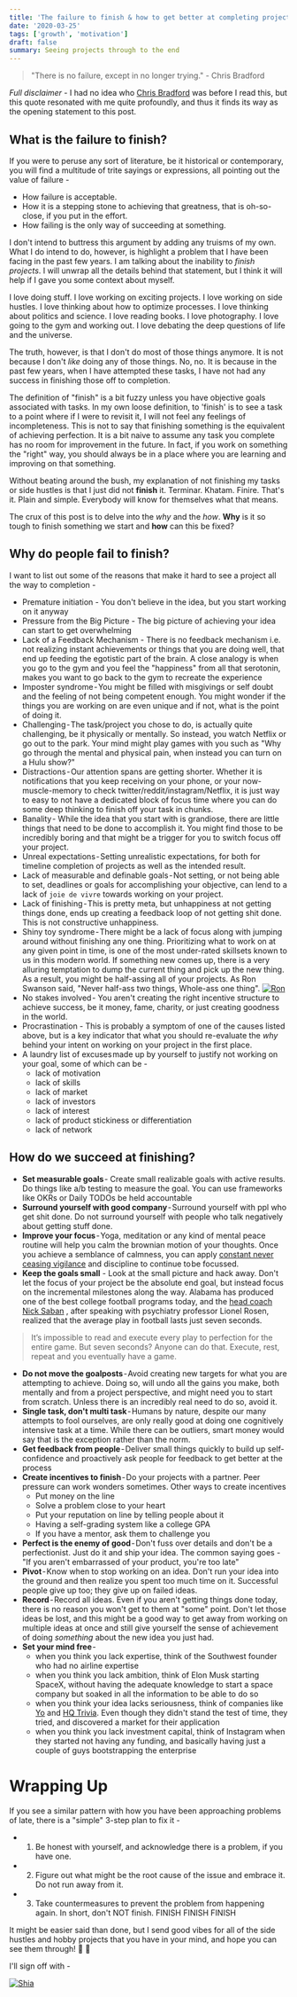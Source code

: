 ```yaml
---
title: 'The failure to finish & how to get better at completing projects that you start'
date: '2020-03-25'
tags: ['growth', 'motivation']
draft: false
summary: Seeing projects through to the end
---
```


> "There is no failure, except in no longer trying." - Chris Bradford

*Full disclaimer* - I had no idea who [Chris Bradford](http://www.chrisbradford.co.uk/books.html) was before I read this, but this quote resonated with me quite profoundly, and thus it finds its way as the opening statement to this post.

## What is the failure to finish?

If you were to peruse any sort of literature, be it historical or contemporary, you will find a multitude of trite sayings or expressions, all pointing out the value of failure -

- How failure is acceptable.
- How it is a stepping stone to achieving that greatness, that is oh-so-close, if you put in the effort.
- How failing is the only way of succeeding at something.

I don't intend to buttress this argument by adding any truisms of my own.
What I do intend to do, however, is highlight a problem that I have been facing in the past few years. I am talking about the inability to _finish projects_. I will unwrap all the details behind that statement, but I think it will help if I gave you some context about myself.

I love doing stuff. I love working on exciting projects. I love working on side hustles. I love thinking about how to optimize processes. I love thinking about politics and science. I love reading books. I love photography. I love going to the gym and working out. I love debating the deep questions of life and the universe.

The truth, however, is that I don't do most of those things anymore. It is not because I don't _like_ doing any of those things. No, no. It is because in the past few years, when I have attempted these tasks, I have not had any success in finishing those off to completion.

The definition of "finish" is a bit fuzzy unless you have objective goals associated with tasks. In my own loose definition, to 'finish' is to see a task to a point where if I were to revisit it, I will not feel any feelings of incompleteness. This is not to say that finishing something is the equivalent of achieving perfection. It is a bit naive to assume any task you complete has no room for improvement in the future. In fact, if you work on something the "right" way, you should always be in a place where you are learning and improving on that something.

Without beating around the bush, my explanation of not finishing my tasks or side hustles is that I just did not **finish** it. Terminar. Khatam. Finire. That's it. Plain and simple. Everybody will know for themselves what that means.

The crux of this post is to delve into the _why_ and the _how_. **Why** is it so tough to finish something we start and **how** can this be fixed?

## Why do people fail to finish?

I want to list out some of the reasons that make it hard to see a project all the way to completion -

- Premature initiation - You don't believe in the idea, but you start working on it anyway
- Pressure from the Big Picture - The big picture of achieving your idea can start to get overwhelming
- Lack of a Feedback Mechanism - There is no feedback mechanism i.e. not realizing instant achievements or things that you are doing well, that end up feeding the egotistic part of the brain. A close analogy is when you go to the gym and you feel the "happiness" from all that serotonin, makes you want to go back to the gym to recreate the experience
- Imposter syndrome - You might be filled with misgivings or self doubt and the feeling of not being competent enough. You might wonder if the things you are working on are even unique and if not, what is the point of doing it.
- Challenging - The task/project you chose to do, is actually quite challenging, be it physically or mentally. So instead, you watch Netflix or go out to the park. Your mind might play games with you such as "Why go through the mental and physical pain, when instead you can turn on a Hulu show?"
- Distractions - Our attention spans are getting shorter. Whether it is notifications that you keep receiving on your phone, or your now-muscle-memory to check twitter/reddit/instagram/Netflix, it is just way to easy to not have a dedicated block of focus time where you can do some deep thinking to finish off your task in chunks.
- Banality - While the idea that you start with is grandiose, there are little things that need to be done to accomplish it. You might find those to be incredibly boring and that might be a trigger for you to switch focus off your project.
- Unreal expectations - Setting unrealistic expectations, for both for timeline completion of projects as well as the intended result.
- Lack of measurable and definable goals - Not setting, or not being able to set, deadlines or goals for accomplishing your objective, can lend to a lack of `joie de vivre` towards working on your project.
- Lack of finishing - This is pretty meta, but unhappiness at not getting things done, ends up creating a feedback loop of not getting shit done. This is not constructive unhappiness.
- Shiny toy syndrome - There might be a lack of focus along with jumping around without finishing any one thing. Prioritizing what to work on at any given point in time, is one of the most under-rated skillsets known to us in this modern world. If something new comes up, there is a very alluring temptation to dump the current thing and pick up the new thing. As a result, you might be half-assing all of your projects. As Ron Swanson said, "Never half-ass two things, Whole-ass one thing". [![Ron](https://img.youtube.com/vi/k6hZ9KdG1QU/0.jpg)](https://www.youtube.com/watch?v=k6hZ9KdG1QU 'Ron')
- No stakes involved - You aren't creating the right incentive structure to achieve success, be it money, fame, charity, or just creating goodness in the world.
- Procrastination - This is probably a symptom of one of the causes listed above, but is a key indicator that what you should re-evaluate the _why_ behind your intent on working on your project in the first place.
- A laundry list of excuses made up by yourself to justify not working on your goal, some of which can be -
  - lack of motivation
  - lack of skills
  - lack of market
  - lack of investors
  - lack of interest
  - lack of product stickiness or differentiation
  - lack of network

## How do we succeed at finishing?

- **Set measurable goals** - Create small realizable goals with active results. Do things like a/b testing to measure the goal. You can use frameworks like OKRs or Daily TODOs be held accountable
- **Surround yourself with good company** - Surround yourself with ppl who get shit done. Do not surround yourself with people who talk negatively about getting stuff done.
- **Improve your focus** - Yoga, meditation or any kind of mental peace routine will help you calm the brownian motion of your thoughts. Once you achieve a semblance of calmness, you can apply [constant never ceasing vigilance](https://books.google.com/books?id=C5qdiQE2g9sC&pg=PA104&lpg=PA104&dq=constant+never+ceasing+vigilance+harry+potter&source=bl&ots=kC8_Tl02FU&sig=ACfU3U2NTEn3_LSDnmIbbgJVgphTSqeYsg&hl=en&sa=X&ved=2ahUKEwiQms6-xq7oAhUnlnIEHZDkATYQ6AEwA3oECAgQAQ#v=onepage&q=constant%20never%20ceasing%20vigilance%20harry%20potter&f=false) and discipline to continue to be focussed.
- **Keep the goals small** - Look at the small picture and hack away. Don't let the focus of your project be the absolute end goal, but instead focus on the incremental milestones along the way. Alabama has produced one of the best college football programs today, and the [head coach Nick Saban](https://constantrenewal.com/nick-saban-the-process/) , after speaking with psychiatry professor Lionel Rosen, realized that the average play in football lasts just seven seconds.

> It’s impossible to read and execute every play to perfection for the entire game. But seven seconds? Anyone can do that. Execute, rest, repeat and you eventually have a game.

- **Do not move the goalposts** - Avoid creating new targets for what you are attempting to achieve. Doing so, will undo all the gains you make, both mentally and from a project perspective, and might need you to start from scratch. Unless there is an incredibly real need to do so, avoid it.
- **Single task, don't multi task** - Humans by nature, despite our many attempts to fool ourselves, are only really good at doing one cognitively intensive task at a time. While there can be outliers, smart money would say that is the exception rather than the norm.
- **Get feedback from people** - Deliver small things quickly to build up self-confidence and proactively ask people for feedback to get better at the process
- **Create incentives to finish** - Do your projects with a partner. Peer pressure can work wonders sometimes. Other ways to create incentives
  - Put money on the line
  - Solve a problem close to your heart
  - Put your reputation on line by telling people about it
  - Having a self-grading system like a college GPA
  - If you have a mentor, ask them to challenge you
- **Perfect is the enemy of good** - Don't fuss over details and don't be a perfectionist. Just do it and ship your idea. The common saying goes - "If you aren't embarrassed of your product, you're too late"
- **Pivot** - Know when to stop working on an idea. Don't run your idea into the ground and then realize you spent too much time on it. Successful people give up too; they give up on failed ideas.
- **Record** - Record all ideas. Even if you aren't getting things done today, there is no reason you won't get to them at "some" point. Don't let those ideas be lost, and this might be a good way to get away from working on multiple ideas at once and still give yourself the sense of achievement of doing _something_ about the new idea you just had.
- **Set your mind free** -
  - when you think you lack expertise, think of the Southwest founder who had no airline expertise
  - when you think you lack ambition, think of Elon Musk starting SpaceX, without having the adequate knowledge to start a space company but soaked in all the information to be able to do so
  - when you think your idea lacks seriousness, think of companies like [Yo](https://www.justyo.co/) and [HQ Trivia](https://twitter.com/hqtrivia?lang=en). Even though they didn't stand the test of time, they tried, and discovered a market for their application
  - when you think you lack investment capital, think of Instagram when they started not having any funding, and basically having just a couple of guys bootstrapping the enterprise

# Wrapping Up

If you see a similar pattern with how you have been approaching problems of late, there is a "simple" 3-step plan to fix it -

- 1. Be honest with yourself, and acknowledge there is a problem, if you have one.
- 2. Figure out what might be the root cause of the issue and embrace it. Do not run away from it.
- 3. Take countermeasures to prevent the problem from happening again. In short, don't NOT finish. FINISH FINISH FINISH

It might be easier said than done, but I send good vibes for all of the side hustles and hobby projects that you have in your mind, and hope you can see them through! 🌟 🦄

I'll sign off with -

[![Shia](https://img.youtube.com/vi/ZXsQAXx_ao0/0.jpg)](https://www.youtube.com/watch?v=ZXsQAXx_ao0 'Shia')
